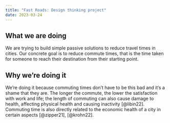 ```yaml
---
title: "Fast Roads: Design thinking project"
date: 2023-03-24
---
```


## What we are doing

We are trying to build simple passive solutions to reduce travel times in cities. Our concrete goal is to reduce commute times, that is the time taken for someone to reach their destination from their starting point.

## Why we're doing it

We're doing it because commuting times don't have to be this bad and it's a shame that they are. The longer the commute, the lower the satisfaction with work and life; the length of commuting can also cause damage to health, affecting physical health and causing inactivity [@libin22]. Commuting time is also directly related to the economic health of a city in certain aspects [@zipper21], [@krohn22].